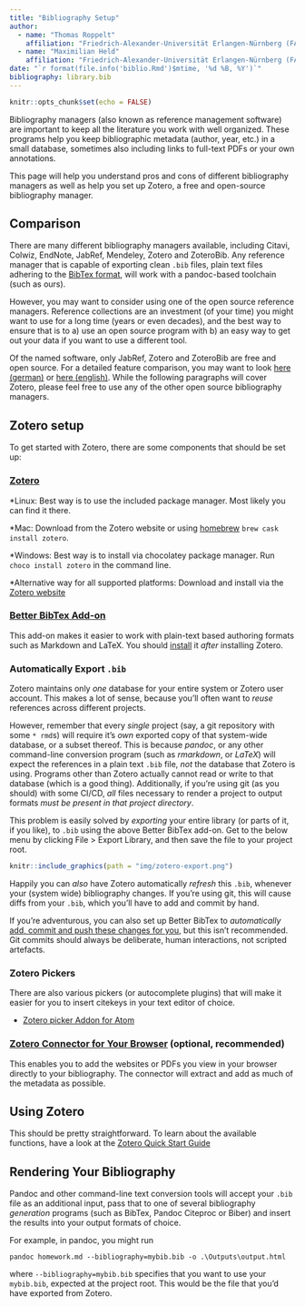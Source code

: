 ```yaml
---
title: "Bibliography Setup"
author:
  - name: "Thomas Roppelt"
    affiliation: "Friedrich-Alexander-Universität Erlangen-Nürnberg (FAU)"
  - name: "Maximilian Held"
    affiliation: "Friedrich-Alexander-Universität Erlangen-Nürnberg (FAU)"
date: "`r format(file.info('biblio.Rmd')$mtime, '%d %B, %Y')`"
bibliography: library.bib
---
```


```r
knitr::opts_chunk$set(echo = FALSE)
```

Bibliography managers (also known as reference management software) are important to keep all the literature you work with well organized.
These programs help you keep bibliographic metadata (author, year, etc.) in a small database, sometimes also including links to full-text PDFs or your own annotations.

This page will help you understand pros and cons of different bibliography managers as well as help you set up Zotero, a free and open-source bibliography manager.


## Comparison

There are many different bibliography managers available, including Citavi, Colwiz, EndNote, JabRef, Mendeley, Zotero and ZoteroBib.
Any reference manager that is capable of exporting clean `.bib` files, plain text files adhering to the [BibTex format](https://de.wikipedia.org/wiki/BibTeX), will work with a pandoc-based toolchain (such as ours).

However, you may want to consider using one of the open source reference managers.
Reference collections are an investment (of your time) you might want to use for a long time (years or even decades), and the best way to ensure that is to a) use an open source program with b) an easy way to get out your data if you want to use a different tool.

Of the named software, only JabRef, Zotero and ZoteroBib are free and open source.
For a detailed feature comparison, you may want to look [here (german)](https://ub.fau.de/schreiben-publizieren/literaturverwaltung/) or [here (english)](https://en.wikipedia.org/wiki/Comparison_of_reference_management_software).
While the following paragraphs will cover Zotero, please feel free to use any of the other open source bibliography managers.


## Zotero setup

To get started with Zotero, there are some components that should be set up:


### [Zotero](https://www.zotero.org/)

*Linux:
   Best way is to use the included package manager.
   Most likely you can find it there.

*Mac:
   Download from the Zotero website or using [homebrew](brew.sh) `brew cask install zotero`.

*Windows:
   Best way is to install via chocolatey package manager.
   Run `choco install zotero` in the command line.

*Alternative way for all supported platforms:
   Download and install via the [Zotero website](https://www.zotero.org/)


### [Better BibTex Add-on](https://retorque.re/zotero-better-bibtex/installation/)

This add-on makes it easier to work with plain-text based authoring formats such as Markdown and LaTeX.
You should [install](https://retorque.re/zotero-better-bibtex/installation/) it *after* installing Zotero.


### Automatically Export `.bib`

Zotero maintains only *one* database for your entire system or Zotero user account.
This makes a lot of sense, because you'll often want to *reuse* references across different projects.

However, remember that every *single* project (say, a git repository with some `* rmd`s) will require it's *own* exported copy of that system-wide database, or a subset thereof.
This is because *pandoc*, or any other command-line conversion program (such as *rmarkdown*, or *LaTeX*) will expect the references in a plain text `.bib` file, *not* the database that Zotero is using.
Programs other than Zotero actually cannot read or write to that database (which is a good thing).
Additionally, if you're using git (as you should) with some CI/CD, *all* files necessary to render a project to output formats *must be present in that project directory*.

This problem is easily solved by *exporting* your entire library (or parts of it, if you like), to `.bib` using the above Better BibTex add-on.
Get to the below menu by clicking File > Export Library, and then save the file to your project root.

```r
knitr::include_graphics(path = "img/zotero-export.png")
```

Happily you can *also* have Zotero automatically *refresh* this `.bib`, whenever your (system wide) bibliography changes.
If you're using git, this will cause diffs from your `.bib`, which you'll have to add and commit by hand.

If you're adventurous, you can also set up Better BibTex to *automatically* [add, commit and push these changes for you](https://retorque.re/zotero-better-bibtex/push-and-pull/), but this isn't recommended.
Git commits should always be deliberate, human interactions, not scripted artefacts.


### Zotero Pickers

There are also various pickers (or autocomplete plugins) that will make it easier for you to insert citekeys in your text editor of choice.

- [Zotero picker Addon for Atom](https://atom.io/packages/zotero-picker)


### [Zotero Connector for Your Browser](https://www.zotero.org/download/connectors) (optional, recommended)

This enables you to add the websites or PDFs you view in your browser directly to your bibliography. 
The connector will extract and add as much of the metadata as possible.


## Using Zotero

This should be pretty straightforward. 
To learn about the available functions, have a look at the [Zotero Quick Start Guide](https://www.zotero.org/support/quick_start_guide)


## Rendering Your Bibliography

Pandoc and other command-line text conversion tools will accept your `.bib` file as an additional input, pass that to one of several bibliography *generation* programs (such as BibTex, Pandoc Citeproc or Biber) and insert the results into your output formats of choice.

For example, in pandoc, you might run

```
pandoc homework.md --bibliography=mybib.bib -o .\Outputs\output.html
```

where `--bibliography=mybib.bib` specifies that you want to use your `mybib.bib`, expected at the project root.
This would be the file that you'd have exported from Zotero.

